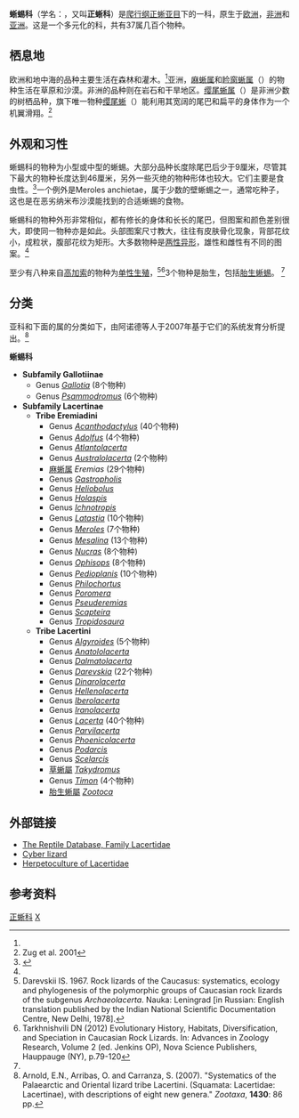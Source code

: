 {{about|[[正蜥亚目|正蜥亚目]]下的一个科|[[有鳞目|有鳞目]]传统分类的蜥蜴亚目|蜥蜴}}
{{Automatic taxobox
| taxon = Lacertidae
| authority = Oppel, 1811
| fossil_range = [[渐新世|渐新世]]–今, {{fossilrange|24|0}}
| image =Jaszczurka-Lacerta agilis.jpg
| image_caption = [[捷蜥蜴|捷蜥蜴]]
| type_species = [[捷蜥蜴|捷蜥蜴]] Lacerta agilis
| type_species_authority = [[林奈|L.]], 1758
| display_parents = 2
| subdivision_ranks = 属
| subdivision = 
见正文[[#分类|分类]]
}}
'''蜥蜴科'''（学名：''{{lang|en|Lacertidae}}''，又叫'''正蜥科'''）是[[爬行纲|爬行纲]][[正蜥亚目|正蜥亚目]]下的一科，原生于[[欧洲|欧洲]]，[[非洲|非洲]]和[[亚洲|亚洲]]。这是一个多元化的科，共有37属几百个物种。

==栖息地==
欧洲和地中海的品种主要生活在森林和灌木。<ref name=EoR/>亚洲，[[麻蜥属|麻蜥属]]和[[睑窗蜥属|睑窗蜥属]]（''{{lang|en|Ophisops}}''）的物种生活在草原和沙漠。非洲的品种则在岩石和干旱地区。[[缨尾蜥属|缨尾蜥属]]（''{{lang|en|Holaspis}}''）是非洲少数的树栖品种，旗下唯一物种[[缨尾蜥|缨尾蜥]]（''{{lang|en|Holaspis guentheri}}''）能利用其宽阔的尾巴和扁平的身体作为一个机翼滑翔。<ref>Zug et al. 2001{{Citation broken|date=August 2008}}</ref>

==外观和习性==
蜥蜴科的物种为小型或中型的蜥蜴。大部分品种长度除尾巴后少于9厘米，尽管其下最大的物种{{lang|en|Gallotia stehlini}}长度达到46厘米，另外一些灭绝的物种形体也较大。它们主要是食虫性。<ref name=EoR>{{cite book |editor=Cogger, H.G. & Zweifel, R.G.|author= Bauer, Aaron M.|year=1998|title=Encyclopedia of Reptiles and Amphibians|url=https://archive.org/details/encyclopediaofre0000unse_h2i0|publisher= Academic Press|location=San Diego|pages= [https://archive.org/details/encyclopediaofre0000unse_h2i0/page/163 163]–165|isbn= 0-12-178560-2}}</ref>一个例外是Meroles anchietae，属于少数的壁蜥蜴之一，通常吃种子，这也是在恶劣纳米布沙漠能找到的合适蜥蜴的食物。

蜥蜴科的物种外形非常相似，都有修长的身体和长长的尾巴，但图案和颜色差别很大，即使同一物种亦是如此。头部图案尺寸教大，往往有皮肤骨化现象，背部花纹小，成粒状，腹部花纹为矩形。大多数物种是[[两性异形|两性异形]]，雄性和雌性有不同的图案。<ref name=EoR/>

至少有八种来自[[高加索|高加索]]的物种为[[单性生殖|单性生殖]]，<ref name=Darevski>Darevskii IS. 1967. Rock lizards of the Caucasus: systematics, ecology and phylogenesis of the polymorphic groups of Caucasian rock lizards of the subgenus ''Archaeolacerta''. Nauka: Leningrad [in Russian: English translation published by the Indian National Scientific Documentation Centre, New Delhi, 1978].</ref><ref name=tarkhnishvili>Tarkhnishvili DN (2012) Evolutionary History, Habitats, Diversification, and Speciation in Caucasian Rock Lizards. In: Advances in Zoology Research, Volume 2 (ed. Jenkins OP), Nova Science Publishers, Hauppauge (NY), p.79-120</ref>3个物种是胎生，包括[[胎生蜥蜴|胎生蜥蜴]]。 <ref name=EoR/>

==分类==
亚科和下面的属的分类如下，由阿诺德等人于2007年基于它们的系统发育分析提出。<ref name=arnoldetal2007>Arnold, E.N., Arribas, O. and Carranza, S. (2007). "Systematics of the Palaearctic and Oriental lizard tribe Lacertini. (Squamata: Lacertidae: Lacertinae), with descriptions of eight new genera."
''Zootaxa'', '''1430''': 86 pp.</ref>

'''蜥蜴科'''
*'''Subfamily Gallotiinae'''
**Genus ''[[Gallotia|Gallotia]]'' (8个物种)
**Genus ''[[Psammodromus|Psammodromus]]'' (6个物种)
*'''Subfamily Lacertinae'''
**'''Tribe Eremiadini'''
***Genus ''[[Acanthodactylus|Acanthodactylus]]'' (40个物种)
***Genus ''[[Adolfus|Adolfus]]'' (4个物种)
***Genus ''[[Atlantolacerta|Atlantolacerta]]''
***Genus ''[[Australolacerta|Australolacerta]]'' (2个物种)
***[[麻蜥属|麻蜥属]] ''Eremias'' (29个物种)
***Genus ''[[Gastropholis|Gastropholis]]''
***Genus ''[[Heliobolus|Heliobolus]]''
***Genus ''[[Holaspis|Holaspis]]''
***Genus ''[[Ichnotropis|Ichnotropis]]''
***Genus ''[[Latastia|Latastia]]'' (10个物种)
***Genus ''[[Meroles|Meroles]]'' (7个物种)
***Genus ''[[Mesalina|Mesalina]]'' (13个物种)
***Genus ''[[Nucras|Nucras]]'' (8个物种)
***Genus ''[[Ophisops|Ophisops]]'' (8个物种)
***Genus ''[[Pedioplanis|Pedioplanis]]'' (10个物种)
***Genus ''[[Philochortus|Philochortus]]''
***Genus ''[[Poromera|Poromera]]''
***Genus ''[[Pseuderemias|Pseuderemias]]''
***Genus ''[[Scapteira|Scapteira]]''
***Genus ''[[Tropidosaura|Tropidosaura]]''
**'''Tribe Lacertini'''
***Genus ''[[Algyroides|Algyroides]]'' (5个物种)
***Genus ''[[Anatololacerta|Anatololacerta]]''
***Genus ''[[Dalmatolacerta|Dalmatolacerta]]''
***Genus ''[[Darevskia|Darevskia]]'' (22个物种)
***Genus ''[[Dinarolacerta|Dinarolacerta]]''<!-- ActaZoologicaAcademiaeScientiarumHungaricae56:55. -->
***Genus ''[[Hellenolacerta|Hellenolacerta]]''
***Genus ''[[Iberolacerta|Iberolacerta]]''
***Genus ''[[Iranolacerta|Iranolacerta]]''
***Genus ''[[Lacerta_(genus)|Lacerta]]''  (40个物种)
***Genus ''[[Parvilacerta|Parvilacerta]]''
***Genus ''[[Phoenicolacerta|Phoenicolacerta]]''
***Genus ''[[Podarcis|Podarcis]]''
***Genus ''[[Scelarcis|Scelarcis]]''
***[[草蜥屬|草蜥屬]] ''[[Takydromus|Takydromus]]''
***Genus ''[[Timon_(genus)|Timon]]'' (4个物种)
***[[胎生蜥屬|胎生蜥屬]] ''[[Zootoca|Zootoca]]''

==外部链接==
* [http://reptile-database.reptarium.cz/search.php?taxon=Lacertidae&submit=Search The Reptile Database, Family Lacertidae] {{Wayback|url=http://reptile-database.reptarium.cz/search.php?taxon=Lacertidae&submit=Search |date=20190911223621 }}
* [https://web.archive.org/web/20100820061109/http://www.cyberlizard.plus.com/lacertids.html Cyber lizard]
* [https://web.archive.org/web/20101125021724/http://www.lacertausa.com/ Herpetoculture of Lacertidae]

==参考资料==
{{commons category|Lacertidae}}
{{reflist}}
{{有鱗目}}
{{Taxonbar}}
[[Category:正蜥科|]]
[[Category:有鳞目|X]]
